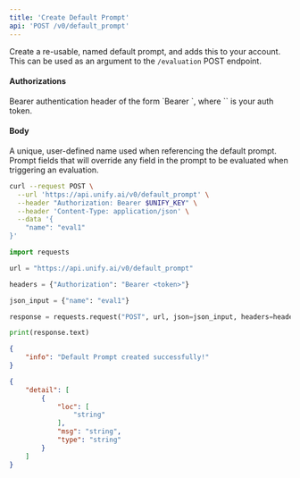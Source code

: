 ```yaml
---
title: 'Create Default Prompt'
api: 'POST /v0/default_prompt'
---
```

Create a re-usable, named default prompt, and adds this to your account. This can be used
as an argument to the `/evaluation` POST endpoint.

#### Authorizations

<ParamField header="Authorization" type="string" required="true">
  Bearer authentication header of the form `Bearer <token>`, where `<token>` is your auth token.
</ParamField>

#### Body

<ParamField body="name" type="string" required="true">
A unique, user-defined name used when referencing  the default prompt.
</ParamField>

<ParamField body="prompt" type="object"  default={false}>
Prompt fields that will override any field in the prompt to be evaluated when triggering an evaluation.
</ParamField>

<RequestExample>

```bash cURL
curl --request POST \
  --url 'https://api.unify.ai/v0/default_prompt' \
  --header "Authorization: Bearer $UNIFY_KEY" \
  --header 'Content-Type: application/json' \
  --data '{
    "name": "eval1"
}'
```

```python Python
import requests

url = "https://api.unify.ai/v0/default_prompt"

headers = {"Authorization": "Bearer <token>"}

json_input = {"name": "eval1"}

response = requests.request("POST", url, json=json_input, headers=headers)

print(response.text)
```

</RequestExample>
<ResponseExample>

```json 200
{
    "info": "Default Prompt created successfully!"
}
```

```json 422
{
    "detail": [
        {
            "loc": [
                "string"
            ],
            "msg": "string",
            "type": "string"
        }
    ]
}
```

</ResponseExample>
